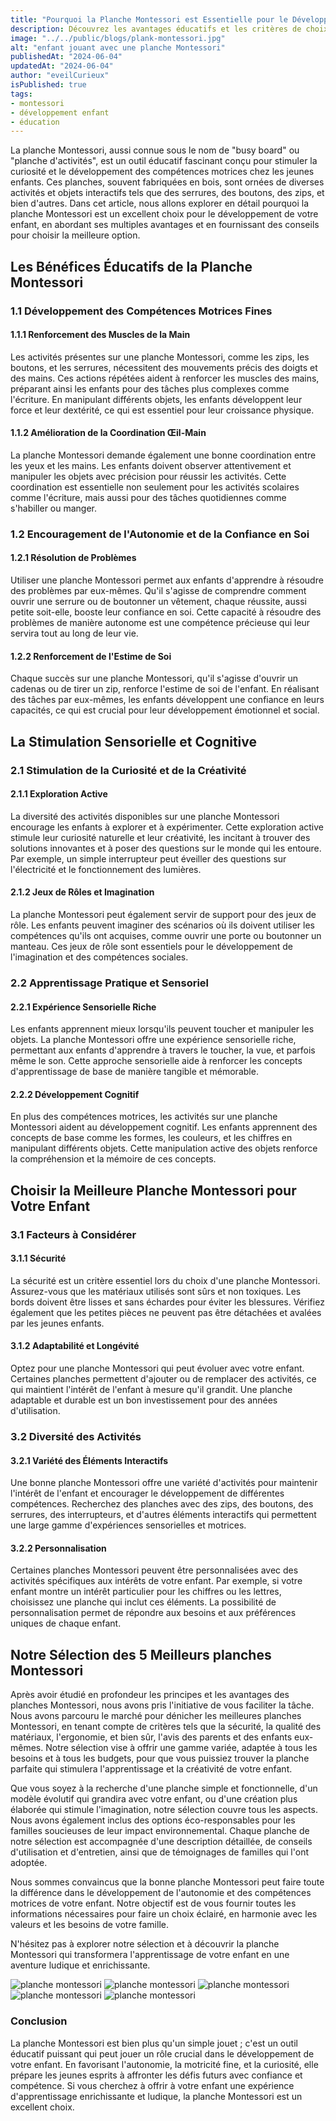 ```yaml
---
title: "Pourquoi la Planche Montessori est Essentielle pour le Développement de Votre Enfant"
description: Découvrez les avantages éducatifs et les critères de choix d'une planche Montessori.
image: "../../public/blogs/plank-montessori.jpg"
alt: "enfant jouant avec une planche Montessori"
publishedAt: "2024-06-04"
updatedAt: "2024-06-04"
author: "eveilCurieux"
isPublished: true
tags: 
- montessori
- développement enfant
- éducation
---
```



La planche Montessori, aussi connue sous le nom de "busy board" ou "planche d'activités", est un outil éducatif fascinant conçu pour stimuler la curiosité et le développement des compétences motrices chez les jeunes enfants. Ces planches, souvent fabriquées en bois, sont ornées de diverses activités et objets interactifs tels que des serrures, des boutons, des zips, et bien d'autres. Dans cet article, nous allons explorer en détail pourquoi la planche Montessori est un excellent choix pour le développement de votre enfant, en abordant ses multiples avantages et en fournissant des conseils pour choisir la meilleure option.

## Les Bénéfices Éducatifs de la Planche Montessori

### 1.1 Développement des Compétences Motrices Fines

#### 1.1.1 Renforcement des Muscles de la Main

Les activités présentes sur une planche Montessori, comme les zips, les boutons, et les serrures, nécessitent des mouvements précis des doigts et des mains. Ces actions répétées aident à renforcer les muscles des mains, préparant ainsi les enfants pour des tâches plus complexes comme l'écriture. En manipulant différents objets, les enfants développent leur force et leur dextérité, ce qui est essentiel pour leur croissance physique.

#### 1.1.2 Amélioration de la Coordination Œil-Main

La planche Montessori demande également une bonne coordination entre les yeux et les mains. Les enfants doivent observer attentivement et manipuler les objets avec précision pour réussir les activités. Cette coordination est essentielle non seulement pour les activités scolaires comme l'écriture, mais aussi pour des tâches quotidiennes comme s'habiller ou manger.

### 1.2 Encouragement de l'Autonomie et de la Confiance en Soi

#### 1.2.1 Résolution de Problèmes

Utiliser une planche Montessori permet aux enfants d'apprendre à résoudre des problèmes par eux-mêmes. Qu'il s'agisse de comprendre comment ouvrir une serrure ou de boutonner un vêtement, chaque réussite, aussi petite soit-elle, booste leur confiance en soi. Cette capacité à résoudre des problèmes de manière autonome est une compétence précieuse qui leur servira tout au long de leur vie.

#### 1.2.2 Renforcement de l'Estime de Soi

Chaque succès sur une planche Montessori, qu'il s'agisse d'ouvrir un cadenas ou de tirer un zip, renforce l'estime de soi de l'enfant. En réalisant des tâches par eux-mêmes, les enfants développent une confiance en leurs capacités, ce qui est crucial pour leur développement émotionnel et social.

## La Stimulation Sensorielle et Cognitive

### 2.1 Stimulation de la Curiosité et de la Créativité

#### 2.1.1 Exploration Active

La diversité des activités disponibles sur une planche Montessori encourage les enfants à explorer et à expérimenter. Cette exploration active stimule leur curiosité naturelle et leur créativité, les incitant à trouver des solutions innovantes et à poser des questions sur le monde qui les entoure. Par exemple, un simple interrupteur peut éveiller des questions sur l'électricité et le fonctionnement des lumières.

#### 2.1.2 Jeux de Rôles et Imagination

La planche Montessori peut également servir de support pour des jeux de rôle. Les enfants peuvent imaginer des scénarios où ils doivent utiliser les compétences qu'ils ont acquises, comme ouvrir une porte ou boutonner un manteau. Ces jeux de rôle sont essentiels pour le développement de l'imagination et des compétences sociales.

### 2.2 Apprentissage Pratique et Sensoriel

#### 2.2.1 Expérience Sensorielle Riche

Les enfants apprennent mieux lorsqu'ils peuvent toucher et manipuler les objets. La planche Montessori offre une expérience sensorielle riche, permettant aux enfants d'apprendre à travers le toucher, la vue, et parfois même le son. Cette approche sensorielle aide à renforcer les concepts d'apprentissage de base de manière tangible et mémorable.

#### 2.2.2 Développement Cognitif

En plus des compétences motrices, les activités sur une planche Montessori aident au développement cognitif. Les enfants apprennent des concepts de base comme les formes, les couleurs, et les chiffres en manipulant différents objets. Cette manipulation active des objets renforce la compréhension et la mémoire de ces concepts.

## Choisir la Meilleure Planche Montessori pour Votre Enfant

### 3.1 Facteurs à Considérer

#### 3.1.1 Sécurité

La sécurité est un critère essentiel lors du choix d'une planche Montessori. Assurez-vous que les matériaux utilisés sont sûrs et non toxiques. Les bords doivent être lisses et sans échardes pour éviter les blessures. Vérifiez également que les petites pièces ne peuvent pas être détachées et avalées par les jeunes enfants.

#### 3.1.2 Adaptabilité et Longévité

Optez pour une planche Montessori qui peut évoluer avec votre enfant. Certaines planches permettent d'ajouter ou de remplacer des activités, ce qui maintient l'intérêt de l'enfant à mesure qu'il grandit. Une planche adaptable et durable est un bon investissement pour des années d'utilisation.

### 3.2 Diversité des Activités

#### 3.2.1 Variété des Éléments Interactifs

Une bonne planche Montessori offre une variété d'activités pour maintenir l'intérêt de l'enfant et encourager le développement de différentes compétences. Recherchez des planches avec des zips, des boutons, des serrures, des interrupteurs, et d'autres éléments interactifs qui permettent une large gamme d'expériences sensorielles et motrices.

#### 3.2.2 Personnalisation

Certaines planches Montessori peuvent être personnalisées avec des activités spécifiques aux intérêts de votre enfant. Par exemple, si votre enfant montre un intérêt particulier pour les chiffres ou les lettres, choisissez une planche qui inclut ces éléments. La possibilité de personnalisation permet de répondre aux besoins et aux préférences uniques de chaque enfant.

## Notre Sélection des 5 Meilleurs planches Montessori

Après avoir étudié en profondeur les principes et les avantages des planches Montessori, nous avons pris l'initiative de vous faciliter la tâche. Nous avons parcouru le marché pour dénicher les meilleures planches Montessori, en tenant compte de critères tels que la sécurité, la qualité des matériaux, l'ergonomie, et bien sûr, l'avis des parents et des enfants eux-mêmes. Notre sélection vise à offrir une gamme variée, adaptée à tous les besoins et à tous les budgets, pour que vous puissiez trouver la planche parfaite qui stimulera l'apprentissage et la créativité de votre enfant.

Que vous soyez à la recherche d'une planche simple et fonctionnelle, d'un modèle évolutif qui grandira avec votre enfant, ou d'une création plus élaborée qui stimule l'imagination, notre sélection couvre tous les aspects. Nous avons également inclus des options éco-responsables pour les familles soucieuses de leur impact environnemental. Chaque planche de notre sélection est accompagnée d'une description détaillée, de conseils d'utilisation et d'entretien, ainsi que de témoignages de familles qui l'ont adoptée.

Nous sommes convaincus que la bonne planche Montessori peut faire toute la différence dans le développement de l'autonomie et des compétences motrices de votre enfant. Notre objectif est de vous fournir toutes les informations nécessaires pour faire un choix éclairé, en harmonie avec les valeurs et les besoins de votre famille.

N'hésitez pas à explorer notre sélection et à découvrir la planche Montessori qui transformera l'apprentissage de votre enfant en une aventure ludique et enrichissante.

<Link href="https://amzn.to/3wShyYz" passHref legacyBehavior>
    <a>
      <img src="https://m.media-amazon.com/images/I/81W6OLCCRYL._AC_SX679_.jpg" className="image-affi" alt="planche montessori" />
    </a>
</Link>
<Link href="https://amzn.to/3V7K0O3" passHref legacyBehavior>
    <a>
      <img src="https://m.media-amazon.com/images/I/71MwI6dQ-sL._AC_SX679_.jpg" className="image-affi" alt="planche montessori" />
    </a>
</Link>
<Link href="https://amzn.to/3V0PFFC" passHref legacyBehavior>
    <a>
      <img src="https://m.media-amazon.com/images/I/71b9tjH946L._AC_SX679_.jpg" className="image-affi" alt="planche montessori" />
    </a>
</Link>
<Link href="https://amzn.to/3xa0flB" passHref legacyBehavior>
    <a>
      <img src="https://m.media-amazon.com/images/I/71ZLKoaRmSL._AC_SX679_.jpg" className="image-affi" alt="planche montessori" />
    </a>
</Link>
<Link href="https://amzn.to/4aSqOts" passHref legacyBehavior>
    <a>
      <img src="https://m.media-amazon.com/images/I/81f4MZA1SqL._AC_SX679_.jpg" className="image-affi" alt="planche montessori" />
    </a>
</Link>

### Conclusion

La planche Montessori est bien plus qu'un simple jouet ; c'est un outil éducatif puissant qui peut jouer un rôle crucial dans le développement de votre enfant. En favorisant l'autonomie, la motricité fine, et la curiosité, elle prépare les jeunes esprits à affronter les défis futurs avec confiance et compétence. Si vous cherchez à offrir à votre enfant une expérience d'apprentissage enrichissante et ludique, la planche Montessori est un excellent choix.
